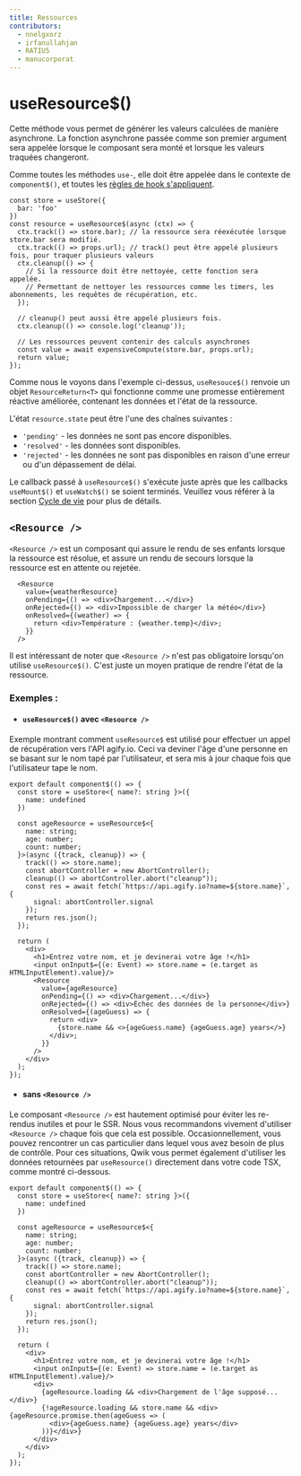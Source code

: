 ```yaml
---
title: Ressources
contributors:
  - nnelgxorz
  - irfanullahjan
  - RATIU5
  - manucorporat
---
```


# useResource$()

Cette méthode vous permet de générer les valeurs calculées de manière asynchrone. La fonction asynchrone passée comme son premier argument sera appelée lorsque le composant sera monté et lorsque les valeurs traquées changeront.

Comme toutes les méthodes `use-`, elle doit être appelée dans le contexte de `component$()`, et toutes les [règles de hook s'appliquent](../../../docs/components/lifecycle/index.mdx#rules).

```tsx
const store = useStore({
  bar: 'foo'
})
const resource = useResource$(async (ctx) => {
  ctx.track(() => store.bar); // la ressource sera réexécutée lorsque store.bar sera modifié.
  ctx.track(() => props.url); // track() peut être appelé plusieurs fois, pour traquer plusieurs valeurs
  ctx.cleanup(() => {
    // Si la ressource doit être nettoyée, cette fonction sera appelée.
    // Permettant de nettoyer les ressources comme les timers, les abonnements, les requêtes de récupération, etc.
  });

  // cleanup() peut aussi être appelé plusieurs fois.
  ctx.cleanup(() => console.log('cleanup'));

  // Les ressources peuvent contenir des calculs asynchrones
  const value = await expensiveCompute(store.bar, props.url);
  return value;
});
```

Comme nous le voyons dans l'exemple ci-dessus, `useResouce$()` renvoie un objet `ResourceReturn<T>` qui fonctionne comme une promesse entièrement réactive améliorée, contenant les données et l'état de la ressource.

L'état `resource.state` peut être l'une des chaînes suivantes :

- `'pending'` - les données ne sont pas encore disponibles.
- `'resolved'` - les données sont disponibles.
- `'rejected'` - les données ne sont pas disponibles en raison d'une erreur ou d'un dépassement de délai.

Le callback passé à `useResource$()` s'exécute juste après que les callbacks `useMount$()` et `useWatch$()` se soient terminés. Veuillez vous référer à la section [Cycle de vie](../lifecycle/index.mdx) pour plus de détails.

## `<Resource />`

`<Resource />` est un composant qui assure le rendu de ses enfants lorsque la ressource est résolue, et assure un rendu de secours lorsque la ressource est en attente ou rejetée.

```tsx
  <Resource
    value={weatherResource}
    onPending={() => <div>Chargement...</div>}
    onRejected={() => <div>Impossible de charger la météo</div>}
    onResolved={(weather) => {
      return <div>Température : {weather.temp}</div>;
    }}
  />
```

Il est intéressant de noter que `<Resource />` n'est pas obligatoire lorsqu'on utilise `useResource$()`. C'est juste un moyen pratique de rendre l'état de la ressource.

### Exemples :
- #### `useResource$()` avec `<Resource />`

Exemple montrant comment `useResource$` est utilisé pour effectuer un appel de récupération vers l'API agify.io. Ceci va deviner l'âge d'une personne
en se basant sur le nom tapé par l'utilisateur, et sera mis à jour chaque fois que l'utilisateur tape le nom.

```tsx
export default component$(() => {
  const store = useStore<{ name?: string }>({
    name: undefined
  })

  const ageResource = useResource$<{
    name: string;
    age: number;
    count: number;
  }>(async ({track, cleanup}) => {
    track(() => store.name);
    const abortController = new AbortController();
    cleanup(() => abortController.abort("cleanup"));
    const res = await fetch(`https://api.agify.io?name=${store.name}`, {
      signal: abortController.signal
    });
    return res.json();
  });

  return (
    <div>
      <h1>Entrez votre nom, et je devinerai votre âge !</h1>
      <input onInput$={(e: Event) => store.name = (e.target as HTMLInputElement).value}/>
      <Resource
        value={ageResource}
        onPending={() => <div>Chargement...</div>}
        onRejected={() => <div>Échec des données de la personne</div>}
        onResolved={(ageGuess) => {
          return <div>
            {store.name && <>{ageGuess.name} {ageGuess.age} years</>}
          </div>;
        }}
      />
    </div>
  );
});
```

- #### sans `<Resource />`

Le composant `<Resource />` est hautement optimisé pour éviter les re-rendus inutiles et pour le SSR.
Nous vous recommandons vivement d'utiliser `<Resource />` chaque fois que cela est possible. Occasionnellement, vous pouvez
rencontrer un cas particulier dans lequel vous avez besoin de plus de contrôle. Pour ces situations, Qwik vous permet également d'utiliser
les données retournées par `useResource()` directement dans votre code TSX, comme montré ci-dessous.

```tsx
export default component$(() => {
  const store = useStore<{ name?: string }>({
    name: undefined
  })

  const ageResource = useResource$<{
    name: string;
    age: number;
    count: number;
  }>(async ({track, cleanup}) => {
    track(() => store.name);
    const abortController = new AbortController();
    cleanup(() => abortController.abort("cleanup"));
    const res = await fetch(`https://api.agify.io?name=${store.name}`, {
      signal: abortController.signal
    });
    return res.json();
  });

  return (
    <div>
      <h1>Entrez votre nom, et je devinerai votre âge !</h1>
      <input onInput$={(e: Event) => store.name = (e.target as HTMLInputElement).value}/>
      <div>
        {ageResource.loading && <div>Chargement de l'âge supposé...</div>}
        {!ageResource.loading && store.name && <div>{ageResource.promise.then(ageGuess => (
          <div>{ageGuess.name} {ageGuess.age} years</div>
        ))}</div>}
      </div>
    </div>
  );
});
```

